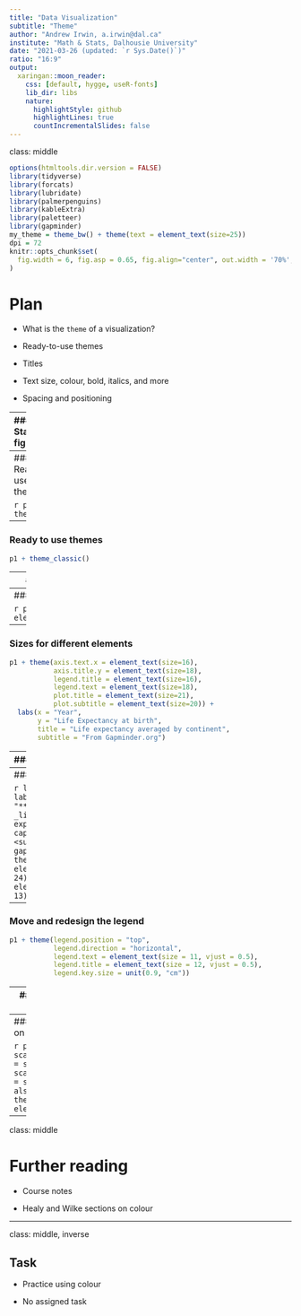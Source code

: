 ```yaml
---
title: "Data Visualization"
subtitle: "Theme"
author: "Andrew Irwin, a.irwin@dal.ca"
institute: "Math & Stats, Dalhousie University"
date: "2021-03-26 (updated: `r Sys.Date()`)"
ratio: "16:9"
output:
  xaringan::moon_reader:
    css: [default, hygge, useR-fonts]
    lib_dir: libs
    nature:
      highlightStyle: github
      highlightLines: true
      countIncrementalSlides: false
---
```

class: middle

```r
options(htmltools.dir.version = FALSE)
library(tidyverse)
library(forcats)
library(lubridate)
library(palmerpenguins)
library(kableExtra)
library(paletteer)
library(gapminder)
my_theme = theme_bw() + theme(text = element_text(size=25))
dpi = 72
knitr::opts_chunk$set(
  fig.width = 6, fig.asp = 0.65, fig.align="center", out.width = '70%', dev='svglite'
)
```

# Plan

* What is the `theme` of a visualization?

* Ready-to-use themes

* Titles

* Text size, colour, bold, italics, and more

* Spacing and positioning


---
### Starting figure

```r
p1 <- gapminder %>% # filter(continent == "Europe") %>%
  ggplot(aes(x = year, y = lifeExp)) + 
  # geom_line(aes(group=country)) + 
  geom_smooth(method = "loess", formula = y ~ x, aes(color = continent))
p1
```

---
### Ready to use themes

```r
p1 + theme_bw()
```

---
### Ready to use themes

```r
p1 + theme_classic()
```
---
### More themes

* `theme_dark`, `theme_gray`, `theme_light`

* From `ggthemes`: `theme_wsj`, `theme_tufte`, `theme_fivethirtyeight`, `theme_economist`, `theme_clean`


---
### All text larger

```r
p1 + theme(text = element_text(size=22))
```

---
### Sizes for different elements

```r
p1 + theme(axis.text.x = element_text(size=16),
           axis.title.y = element_text(size=18),
           legend.title = element_text(size=16),
           legend.text = element_text(size=18),
           plot.title = element_text(size=21),
           plot.subtitle = element_text(size=20)) +
  labs(x = "Year", 
       y = "Life Expectancy at birth",
       title = "Life expectancy averaged by continent",
       subtitle = "From Gapminder.org")
```

---
### Other features of text

```r
p1 + labs(title = "Average life expectancy") + 
  theme(plot.title = element_text(family = "serif",
                                  face = "italic",
                                  color = "blue",
                                  size = 30,
                                  hjust = 1, 
                                  lineheight = 2))
```

---
### Fancy text: ggtext

```r
library(ggtext)
p1 + labs(title = "**Gapminder** data for _life expectancy_<sup>1</sup>",
          caption = "<sup>1</sup>from gapminder.org") +
  theme(plot.title = element_markdown(size = 24),
        plot.caption = element_markdown(size = 13))
```

---
### Move and redesign the legend

```r
p1 + theme(legend.position = "top",
           legend.direction = "horizontal",
           legend.text = element_text(size = 11, vjust = 0.5),
           legend.title = element_text(size = 12, vjust = 0.5),
           legend.key.size = unit(0.9, "cm"))
```

---
### Move and redesign the legend

```r
p1 + theme_bw() + theme(legend.position = c(0.03, 0.98),
                        legend.justification = c(0,1),
           legend.direction = "vertical",
           legend.background = element_rect(fill = "transparent"),
           legend.text = element_text(size = 10, vjust = 0.5),
           legend.title = element_blank(),
           legend.key.size = unit(0.8, "cm")) + 
  guides(color = guide_legend(ncol = 3))

```

---
### Formatting numbers on scales

```r
p1 + scale_x_continuous(labels = scales::dollar) +
  scale_y_continuous(labels = scales::percent) + # also comma
  theme(axis.text = element_text(size=14))
```

---
class: middle

# Further reading

* Course notes

* Healy and Wilke sections on colour


---
class: middle, inverse

## Task

* Practice using colour

* No assigned task



